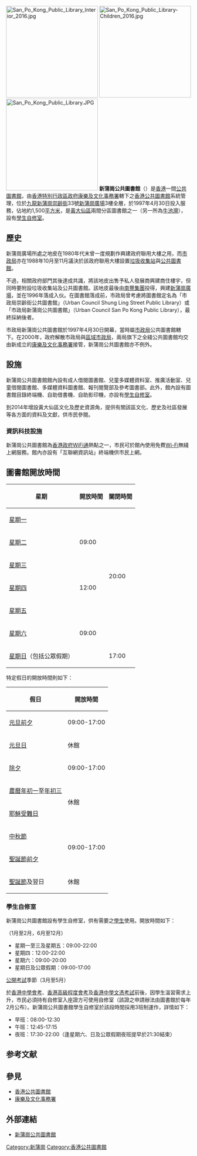 {{Infobox_Library 
| 名字    = 新蒲崗公共圖書館
| 英文名  = San Po Kong Public Library
| 圖像    = San Po Kong Public Library 201605.jpg
| 類型    = [[香港公共圖書館|香港公共圖書館]]－分區圖書館
| 建造時間= 1997年
| 地址    = [[九龍|九龍]][[新蒲崗|新蒲崗]][[崇齡街|崇齡街]]33號<br/>[[新蒲崗廣場|新蒲崗廣場]]3樓全層
| 隸屬於  = [[香港公共圖書館|香港公共圖書館]]
| 藏品    = [[圖書|圖書]]、[[視聽資料|視聽資料]]、[[報刊|報刊]]
| 規模    = 面積1,500平方米
}}
[[File:San_Po_Kong_Public_Library_Interior_2016.jpg|250px]]
[[File:San_Po_Kong_Public_Library-Children_2016.jpg|250px]]
[[File:San_Po_Kong_Public_Library.JPG|250px]]
'''新蒲崗公共圖書館'''（{{lang-en|'''San Po Kong Public Library'''}}）是[[香港|香港]]一間[[公共圖書館|公共圖書館]]，由[[香港特別行政區政府|香港特別行政區政府]][[康樂及文化事務署|康樂及文化事務署]]轄下之[[香港公共圖書館|香港公共圖書館]]系統管理，位於[[九龍|九龍]][[新蒲崗|新蒲崗]][[崇齡街|崇齡街]]33號[[新蒲崗廣場|新蒲崗廣場]]3樓全層，於1997年4月30日投入服務，佔地約1,500[[平方米|平方米]]，是[[黃大仙區|黃大仙區]]兩間分區圖書館之一（另一所為[[牛池灣公共圖書館|牛池灣]]），設有[[自修室|學生自修室]]。

== 歷史 ==
新蒲崗廣場所處之地皮在1980年代末曾一度規劃作興建政府聯用大樓之用，而[[市政局_(香港)|市政局]]亦在1988年10月至11月議決於該政府聯用大樓設置[[垃圾收集站|垃圾收集站]]與[[公共圖書館|公共圖書館]]。

不過，相關政府部門其後達成共識，將該地皮出售予私人發展商興建商住樓宇，但同時要附設垃圾收集站及公共圖書館。該地皮最後由[[南豐集團|南豐集團]]投得，興建[[新蒲崗廣場|新蒲崗廣場]]，並在1996年落成入伙。在圖書館落成前，市政局曾考慮將圖書館定名為「市政局崇齡街公共圖書館」（Urban Council Shung Ling Street Public Library）或「市政局新蒲崗公共圖書館」（Urban Council San Po Kong Public Library），最終採納後者。

市政局新蒲崗公共圖書館於1997年4月30日開幕，當時屬[[市政局|市政局]]公共圖書館轄下。在2000年，政府解散市政局與[[區域市政局|區域市政局]]，兩局旗下之全綫公共圖書館均交由新成立的[[康樂及文化事務署|康樂及文化事務署]]接管，新蒲崗公共圖書館亦不例外。

==設施==
新蒲崗公共圖書館館內設有成人借閱圖書館、兒童多媒體資料室、推廣活動室、兒童借閱圖書館、多媒體資料圖書館、報刊閱覽部及參考圖書部。此外，館內設有圖書館目錄終端機、自助借書機、自助影印機，亦設有[[自修室|學生自修室]]。

到2014年增設黃大仙區文化及歷史資源角，提供有關該區文化、歷史及社區發展等各方面的資料及文獻，供市民參閱。

===資訊科技設施===
新蒲崗公共圖書館為[[香港政府WiFi通|香港政府WiFi通]]熱點之一，市民可於館內使用免費[[Wi-Fi|Wi-Fi]]無綫上網服務。館內亦設有「互聯網資訊站」終端機供市民上網。

==圖書館開放時間==
{{col-begin}}
{{col-2}}
{|class="wikitable"
!星期
!開放時間
!關閉時間
|-
|[[星期一|星期一]]||rowspan="3"|09:00||rowspan="6"|20:00
|-
|[[星期二|星期二]]
|-
|[[星期三|星期三]]
|-
|[[星期四|星期四]]||12:00
|-
|[[星期五|星期五]]||rowspan="3"|09:00
|-
|[[星期六|星期六]]
|-
|[[星期日|星期日]]（包括公眾假期）||17:00
|}
{{col-2}}
特定假日的開放時間則如下：
{|class="wikitable"
!假日
!開放時間
|-
|[[元旦前夕|元旦前夕]]||09:00-17:00
|-
|[[元旦日|元旦日]]||休館
|-
|[[除夕|除夕]]||09:00-17:00
|-
|[[農曆|農曆]][[年初一|年初一]]至[[年初三|年初三]]||rowspan="2"|休館
|-
|[[耶穌受難日|耶穌受難日]]
|-
|[[中秋節|中秋節]]||rowspan="2"|09:00-17:00
|-
|[[聖誕節前夕|聖誕節前夕]]
|-
|[[聖誕節|聖誕節]]及翌日||休館
|}
{{col-end}}
===學生自修室===
新蒲崗公共圖書館設有學生自修室，供有需要之[[學生|學生]]使用。開放時間如下：
;（1月至2月，6月至12月）
*星期一至三及星期五：09:00-22:00
*星期四：12:00-22:00
*星期六：09:00-20:00
*星期日及公眾假期：09:00-17:00

;[[公開考試|公開考試]]季節（3月至5月）
於[[香港中學會考|香港中學會考]]、[[香港高級程度會考|香港高級程度會考]]及[[香港中學文憑考試|香港中學文憑考試]]前後，因學生溫習需求上升，市民必須持有自修室入座證方可使用自修室（該證之申請辦法由圖書館於每年2月公布）。新蒲崗公共圖書館學生自修室於該段時間採用3班制運作，詳情如下：
*早班：08:00-12:30
*午班：12:45-17:15
*夜班：17:30-22:00（逢星期六、日及公眾假期夜班提早於21:30結束）

==参考文献==
{{Reflist}}

== 參見 ==
*[[香港公共圖書館|香港公共圖書館]]
*[[康樂及文化事務署|康樂及文化事務署]]

== 外部連結 ==
*[https://www.hkpl.gov.hk/tc/locations/wong-tai-sin/library/san-po-kong.html 新蒲崗公共圖書館] {{Wayback|url=https://www.hkpl.gov.hk/tc/locations/wong-tai-sin/library/san-po-kong.html |date=20201203175350 }}

{{香港公共圖書館}}

[[Category:新蒲崗|Category:新蒲崗]]
[[Category:香港公共圖書館|Category:香港公共圖書館]]